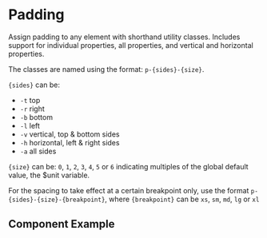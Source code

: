 
# Padding

Assign padding to any element with shorthand utility classes. Includes support for individual properties, all properties, and vertical and horizontal properties.

The classes are named using the format: `p-{sides}-{size}`.

`{sides}` can be:

* `-t` top
* `-r` right
* `-b` bottom
* `-l` left
* `-v` vertical, top & bottom sides
* `-h` horizontal, left & right sides
* `-a` all sides

`{size}` can be:
`0`, `1`, `2`, `3`, `4`, `5` or `6` indicating multiples of the global default value, the $unit variable.

For the spacing to take effect at a certain breakpoint only, use the format `p-{sides}-{size}-{breakpoint}`, where `{breakpoint}` can be `xs`, `sm`, `md`, `lg` or `xl`

## Component Example
<Story
    id="utilities-padding--default"
/>
